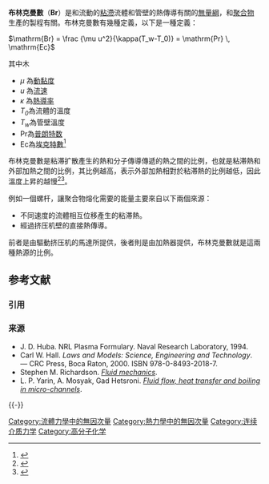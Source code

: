 '''布林克曼數'''（'''Br'''）是和流動的[[黏度|粘滯]]流體和管壁的熱傳導有關的[[無量綱|無量綱]]，和[[聚合物|聚合物]]生產的製程有關。布林克曼數有幾種定義，以下是一種定義：

<math> \mathrm{Br} = \frac {\mu u^2}{\kappa(T_w-T_0)} = \mathrm{Pr} \, \mathrm{Ec}</math>

其中木
* ''μ'' 為[[動黏度|動黏度]]
* ''u'' 為[[流速|流速]]
* ''κ'' 為[[熱導率|熱導率]]
* ''T<sub>0</sub>''為流體的溫度
* ''T<sub>w</sub>''為管壁溫度
* Pr為[[普朗特数|普朗特数]]
* Ec為[[埃克特數|埃克特數]]<ref name="KhonsariBooser2008">{{cite book|author1=Michael M. Khonsari|author2=E. Richard Booser|title=Applied Tribology: Bearing Design and Lubrication|url=http://books.google.com/books?id=_EcQZJIyjpcC&pg=PA125|accessdate=19 July 2012|date=28 July 2008|publisher=John Wiley & Sons|isbn=978-0-470-05944-9|page=125}}</ref>

布林克曼數是粘滞扩散產生的熱和分子傳導傳遞的熱之間的比例，也就是粘滞熱和外部加熱之間的比例，其比例越高，表示外部加熱相對於粘滞熱的比例越低，因此溫度上昇的越慢<ref name="BrodkeyHershey1988">{{cite book|author1=Robert S. Brodkey|author2=Harry C. Hershey|title=Transport Phenomena: A Unified Approach|url=http://books.google.com/books?id=CjBTMYXM7ccC&pg=PA333|accessdate=19 July 2012|year=1988|publisher=Brodkey Publishing|isbn=978-0-9726635-9-5|page=333}}</ref><ref name="Pontes">{{cite book|author=José Pontes|title=COMPUTATIONAL HEAT AND MASS TRANSFER – CHMT 2001-|url=http://books.google.com/books?id=zQx3U7_73-oC&pg=PA113|accessdate=19 July 2012|publisher=Editora E-papers|isbn=978-85-87922-44-1|pages=113–|archive-date=2014-07-15|archive-url=https://web.archive.org/web/20140715123456/http://books.google.com/books?id=zQx3U7_73-oC&pg=PA113|dead-url=no}}</ref>。

例如一個螺杆{{link-en|挤出机|Extrusion}}，讓聚合物熔化需要的能量主要來自以下兩個來源：
* 不同速度的流體相互位移產生的粘滞熱。
* 經過挤压机壁的直接熱傳導。

前者是由驅動挤压机的馬達所提供，後者則是由加熱器提供，布林克曼數就是這兩種熱源的比例。

== 参考文献 ==
=== 引用 ===
{{Reflist|30em}}

=== 来源 ===
{{refbegin}}
* J. D. Huba. NRL Plasma Formulary. Naval Research Laboratory, 1994.
* Carl W. Hall. ''Laws and Models: Science, Engineering and Technology''. — CRC Press, Boca Raton, 2000. ISBN 978-0-8493-2018-7.
* Stephen M. Richardson. ''[http://books.google.com/books?id=ZY-mxKpagwAC&pg=PA73&dq=brinkman+number+Br&lr=&cd=1#v=onepage&q=brinkman%20number%20Br&f=false Fluid mechanics]''.
* L. P. Yarin, A. Mosyak, Gad Hetsroni. ''[http://books.google.com/books?id=puTM9KYgOEoC&lpg=PA164&dq=brinkman%20number%20Br&lr=&pg=PA165#v=onepage&q=brinkman%20number%20Br&f=false Fluid flow, heat transfer and boiling in micro-channels]''.
{{refend}}

{{-}}
{{NonDimFluMech}}

[[Category:流體力學中的無因次量|Category:流體力學中的無因次量]]
[[Category:熱力學中的無因次量|Category:熱力學中的無因次量]]
[[Category:连续介质力学|Category:连续介质力学]]
[[Category:高分子化学|Category:高分子化学]]